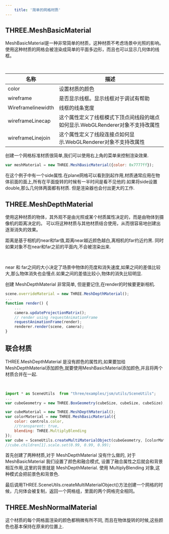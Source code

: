 ```yaml
---
    title: '简单的网格材质'
---
```


## THREE.MeshBasicMaterial

MeshBasicMaterial是一种非常简单的材质，这种材质不考虑场景中光照的影响。使用这种材质的网格会被渲染成简单的平面多边形，而且也可以显示几何体的线框。


<Scene />

<br/>

|名称|描述|
|---|---|
|color|设置材质的颜色|
|wireframe|是否显示线框。显示线框对于调试有帮助|
|Wireframelinewidth|线框的线条宽度|
|wireframeLinecap|这个属性定义了线框模式下顶点间线段的端点如何显示.WebGLRenderer对象不支持改属性|
|wireframeLinejoin|这个属性定义了线段连接点如何显示.WebGLRenderer对象不支持改属性|

创建一个网格标准材质很简单,我们可以使用右上角的菜单来控制渲染效果.

```jsx title='chapter-04/01-basic-mesh-material.jsx'
var meshMaterial = new THREE.MeshBasicMaterial({color: 0x7777ff});
```

在这个例子中有一个side属性.在plane网格可以看到到起作用,材质通常应用在物体前面的面上,所有在平面旋转的时候有一半时间是看不见他的.如果将side设置double,那么几何体两面都有材质.
但是渲染器也会付出更大的工作.

## THREE.MeshDepthMaterial

使用这种材质的物体，其外观不是由光照或某个材质属性决定的，而是由物体到摄像机的距离决定的。
可以将这种材质与其他材质结合使用，从而很容易地创建出逐渐消失的效果。

距离是基于相机的near和far值,距离near越近颜色越白,离相机的far约近约黑. 同时如果对象不在near和far之前的平面内,不会被渲染出来.


<SceneB />

<br/>

near 和 far之间的大小决定了场景中物体的亮度和消失速度,如果之间的差值比较大,那么物体消失也会慢点.如果之间的差值比较小,物体的消失比较明显.

创建 MeshDepthMaterial 非常简单, 但是要记住,在render的时候要更新相机.

```jsx title='chapter-04/02-depth-material.jsx'
scene.overrideMaterial = new THREE.MeshDepthMaterial();
...
function render() {
    ...
    camera.updateProjectionMatrix();
    // render using requestAnimationFrame
    requestAnimationFrame(render);
    renderer.render(scene, camera);
}
```

## 联合材质

THREE.MeshDepthMaterial 是没有颜色的属性的,如果要加给MeshDepthMaterial添加颜色,就要使用MeshBasicMaterial添加颜色,并且将两个材质合并在一起.


<SceneC />

<br/>

```jsx title='chapter-04/03-combined-material.jsx'
import * as SceneUtils  from "three/examples/jsm/utils/SceneUtils";
...
var cubeGeometry = new THREE.BoxGeometry(cubeSize, cubeSize, cubeSize);

var cubeMaterial = new THREE.MeshDepthMaterial();
var colorMaterial = new THREE.MeshBasicMaterial({
    color: controls.color,
    //transparent: true,
    blending: THREE.MultiplyBlending
});
var cube = SceneUtils.createMultiMaterialObject(cubeGeometry, [colorMaterial, cubeMaterial]);
//cube.children[1].scale.set(0.99, 0.99, 0.99);
```
首先创建了两种材质,对于 MeshDepthMaterial 没有什么做的, 对于 MeshBasicMaterial 我们设置了颜色和融合模式,
设置了融合属性之后就会和背景相互作用,这里的背景就是 MeshDepthMaterial. 使用 MultiplyBlending 对象,这种模式会把前景色和背景色.

最后调用THREE.SceneUtils.createMultiMaterialObject()方法创建一个网格的时候，几何体会被复制，返回一个网格组，里面的两个网格完全相同。


## THREE.MeshNormalMaterial

这个材质的每个网格面渲染的颜色都稍微有所不同, 而且在物体旋转的时候,这些颜色也基本保持在原来的位置上.


<SceneD />

<br/>